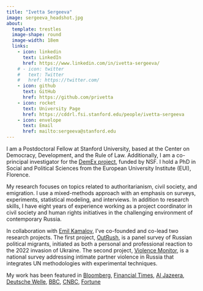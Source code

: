 ```yaml
---
title: "Ivetta Sergeeva"
image: sergeeva_headshot.jpg
about: 
  template: trestles
  image-shape: round
  image-width: 18em
  links:
    - icon: linkedin
      text: LinkedIn
      href: https://www.linkedin.com/in/ivetta-sergeeva/
    # - icon: twitter
    #   text: Twitter
    #   href: https://twitter.com/
    - icon: github
      text: GitHub
      href: https://github.com/privetta
    - icon: rocket
      text: University Page
      href: https://cddrl.fsi.stanford.edu/people/ivetta-sergeeva
    - icon: envelope
      text: Email
      href: mailto:sergeeva@stanford.edu
---
```


I am a Postdoctoral Fellow at Stanford University, based at the Center on Democracy, Development, and the Rule of Law. Additionally, I am a co-principal investigator for the [DemEx project](https://www.transatlanticplatform.com/demex/), funded by NSF. I hold a PhD in Social and Political Sciences from the European University Institute (EUI), Florence. 

My research focuses on topics related to authoritarianism, civil society, and emigration. I use a mixed-methods approach with an emphasis on surveys, experiments, statistical modeling, and interviews. In addition to research skills, I have eight years of experience working as a project coordinator in civil society and human rights initiatives in the challenging environment of contemporary Russia. 


In collaboration with [Emil Kamalov](https://emilkamalov.com/), I've co-founded and co-lead two research projects. The first project, [OutRush](https://outrush.io/eng), is a panel survey of Russian political migrants, initiated as both a personal and professional reaction to the 2022 invasion of Ukraine. The second project, [Violence Monitor](violencemonitor.org), is a national survey addressing intimate partner violence in Russia that integrates UN methodologies with experimental techniques.

My work has been featured in [Bloomberg](https://www.bloomberg.com/news/articles/2024-05-02/russians-who-fled-war-return-in-boost-for-putin-s-war-economy), [Financial Times](https://www.ft.com/content/5e6bcce9-7bda-4b29-b1b7-f7df6e879fd9), [Al Jazeera](https://www.aljazeera.com/news/2024/1/22/russian-exiles-unlikely-to-return), [Deutsche Welle](https://www.dw.com/ru/sdelka-s-sovestu-pokinuvsie-rossiu-i-potom-vernuvsiesa-o-svoem-opyte/a-66896905), [BBC](https://www.bbc.com/russian/features-65686712), [CNBC](https://www.cnbc.com/2022/11/25/georgia-armenia-turkey-economies-boom-with-russian-wealth-migration.html), [Fortune](https://fortune.com/europe/2022/08/20/russia-brain-drain-young-russians-leaving-after-ukraine-war-putin/)
